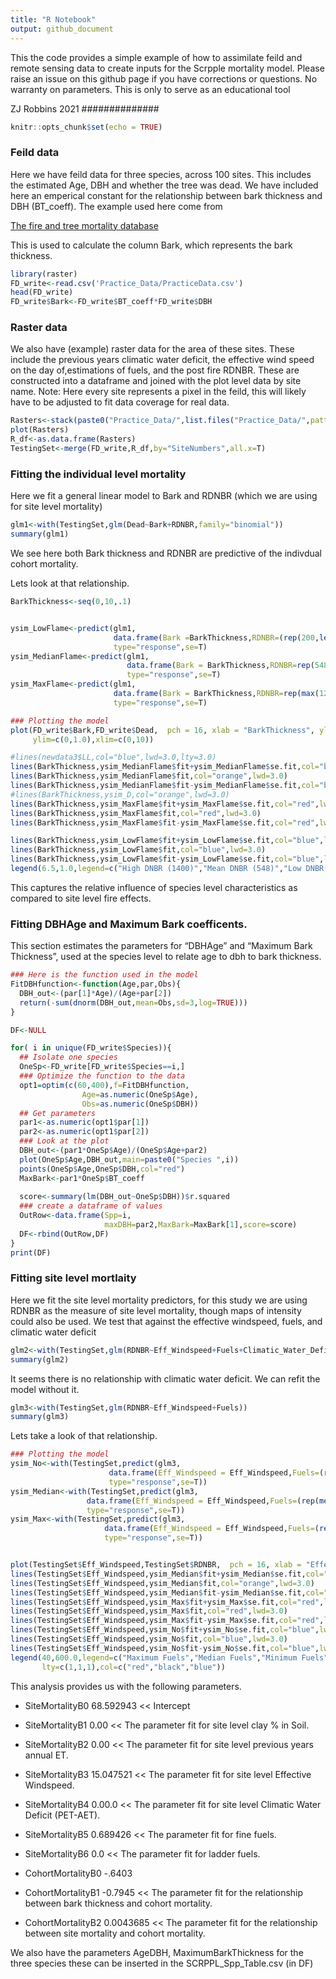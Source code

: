 ```yaml
---
title: "R Notebook"
output: github_document
---
```

##############
This the code provides a simple example of how to assimilate
feild and remote sensing data to create inputs for the 
Scrpple mortality model. 
Please raise an issue on this github page if you have corrections or questions. No warranty on parameters.
This is only to serve as an educational tool  

ZJ Robbins 2021
##############


```r
knitr::opts_chunk$set(echo = TRUE)
```

### Feild data 

Here we have feild data for three species, across 100 sites. This includes the estimated Age, DBH and whether the tree was dead. We have included here an emperical constant for the relationship between bark thickness and DBH (BT_coeff). The example used here come from 

[The fire and tree mortality database](https://www.nrs.fs.fed.us/pubs/60342)

This is used to calculate the column Bark, which represents the bark thickness. 

```r
library(raster)
FD_write<-read.csv('Practice_Data/PracticeData.csv')
head(FD_write)
FD_write$Bark<-FD_write$BT_coeff*FD_write$DBH
```

### Raster data
We also have (example) raster data for the area of these sites. These include the previous years climatic water deficit, the effective wind speed on the day of,estimations of fuels, and the post fire RDNBR. These are constructed into a dataframe and joined with the plot level data by site name. Note: Here every site represents a pixel in the feild, this will likely have to be adjusted to fit data coverage for real data. 

```r
Rasters<-stack(paste0("Practice_Data/",list.files("Practice_Data/",pattern="\\.tif$")))
plot(Rasters)
R_df<-as.data.frame(Rasters)
TestingSet<-merge(FD_write,R_df,by="SiteNumbers",all.x=T)

```

### Fitting the individual level mortality 

Here we fit a general linear model to Bark and RDNBR (which we are using for site level mortality)

```r
glm1<-with(TestingSet,glm(Dead~Bark+RDNBR,family="binomial"))  
summary(glm1)  
```

We see here both Bark thickness and RDNBR are predictive of the indivdual cohort mortality. 

Lets look at that relationship. 

```r

BarkThickness<-seq(0,10,.1)


ysim_LowFlame<-predict(glm1,
                       data.frame(Bark =BarkThickness,RDNBR=(rep(200,length(BarkThickness)))) ,
                       type="response",se=T)
ysim_MedianFlame<-predict(glm1,
                          data.frame(Bark = BarkThickness,RDNBR=rep(548,length(BarkThickness))) ,
                          type="response",se=T)
ysim_MaxFlame<-predict(glm1,
                       data.frame(Bark = BarkThickness,RDNBR=rep(max(1200,na.rm = T),length(BarkThickness))),
                       type="response",se=T)

### Plotting the model 
plot(FD_write$Bark,FD_write$Dead,  pch = 16, xlab = "BarkThickness", ylab = "(p) Mortality",
     ylim=c(0,1.0),xlim=c(0,10))

#lines(newdata3$LL,col="blue",lwd=3.0,lty=3.0)
lines(BarkThickness,ysim_MedianFlame$fit+ysim_MedianFlame$se.fit,col="black",lwd=1.0,lty=3.0)
lines(BarkThickness,ysim_MedianFlame$fit,col="orange",lwd=3.0)
lines(BarkThickness,ysim_MedianFlame$fit-ysim_MedianFlame$se.fit,col="black",lwd=1.0,lty=3.0)
#lines(BarkThickness,ysim_D,col="orange",lwd=3.0)
lines(BarkThickness,ysim_MaxFlame$fit+ysim_MaxFlame$se.fit,col="red",lwd=1.0,lty=3.0)
lines(BarkThickness,ysim_MaxFlame$fit,col="red",lwd=3.0)
lines(BarkThickness,ysim_MaxFlame$fit-ysim_MaxFlame$se.fit,col="red",lwd=1.0,lty=3.0)

lines(BarkThickness,ysim_LowFlame$fit+ysim_LowFlame$se.fit,col="blue",lwd=1.0,lty=3.0)
lines(BarkThickness,ysim_LowFlame$fit,col="blue",lwd=3.0)
lines(BarkThickness,ysim_LowFlame$fit-ysim_LowFlame$se.fit,col="blue",lwd=1.0,lty=3.0)
legend(6.5,1.0,legend=c("High DNBR (1400)","Mean DNBR (548)","Low DNBR(200)"),lty=c(1,1,1),col=c("red","black","blue")) 
```

This captures the relative influence of species level characteristics as compared to site level fire effects.

### Fitting DBHAge and Maximum Bark coefficents. 

This section estimates the parameters for "DBHAge" and "Maximum Bark Thickness", used at the species level 
to relate age to dbh to bark thickness. 

```r

### Here is the function used in the model 
FitDBHfunction<-function(Age,par,Obs){
  DBH_out<-(par[1]*Age)/(Age+par[2])
  return(-sum(dnorm(DBH_out,mean=Obs,sd=3,log=TRUE)))
}

DF<-NULL

for( i in unique(FD_write$Species)){
  ## Isolate one species
  OneSp<-FD_write[FD_write$Species==i,]
  ### Optimize the function to the data 
  opt1=optim(c(60,400),f=FitDBHfunction,
                Age=as.numeric(OneSp$Age),
                Obs=as.numeric(OneSp$DBH))
  ## Get parameters
  par1<-as.numeric(opt1$par[1])
  par2<-as.numeric(opt1$par[2])
  ### Look at the plot
  DBH_out<-(par1*OneSp$Age)/(OneSp$Age+par2)
  plot(OneSp$Age,DBH_out,main=paste0("Species ",i))
  points(OneSp$Age,OneSp$DBH,col="red")
  MaxBark<-par1*OneSp$BT_coeff
  
  score<-summary(lm(DBH_out~OneSp$DBH))$r.squared
  ### create a dataframe of values
  OutRow<-data.frame(Spp=i,
                     maxDBH=par2,MaxBark=MaxBark[1],score=score)
  DF<-rbind(OutRow,DF)
}
print(DF)

```
 
### Fitting site level mortlaity 
Here we fit the site level mortality predictors, for this study we are using RDNBR as the measure of site level mortality, though maps of intensity could also be used. 
We test that against the effective windspeed, fuels, and climatic water deficit
 
```r
glm2<-with(TestingSet,glm(RDNBR~Eff_Windspeed+Fuels+Climatic_Water_Deficit))
summary(glm2)
```

It seems there is no relationship with climatic water deficit. We can refit the model without it. 

```r
glm3<-with(TestingSet,glm(RDNBR~Eff_Windspeed+Fuels))
summary(glm3)
```

Lets take a look of that relationship. 

```r

### Plotting the model 
ysim_No<-with(TestingSet,predict(glm3,
                      data.frame(Eff_Windspeed = Eff_Windspeed,Fuels=(rep(0,length(Eff_Windspeed)))) ,
                      type="response",se=T))
ysim_Median<-with(TestingSet,predict(glm3,
                 data.frame(Eff_Windspeed = Eff_Windspeed,Fuels=(rep(median(Fuels),length(Eff_Windspeed)))) ,
                 type="response",se=T))
ysim_Max<-with(TestingSet,predict(glm3,
                     data.frame(Eff_Windspeed = Eff_Windspeed,Fuels=(rep(max(Fuels),length(Eff_Windspeed)))) ,
                     type="response",se=T))


plot(TestingSet$Eff_Windspeed,TestingSet$RDNBR,  pch = 16, xlab = "Effective Windspeed", ylab = "RDNBR")
lines(TestingSet$Eff_Windspeed,ysim_Median$fit+ysim_Median$se.fit,col="black",lwd=1.0,lty=3.0)
lines(TestingSet$Eff_Windspeed,ysim_Median$fit,col="orange",lwd=3.0)
lines(TestingSet$Eff_Windspeed,ysim_Median$fit-ysim_Median$se.fit,col="black",lwd=1.0,lty=3.0)
lines(TestingSet$Eff_Windspeed,ysim_Max$fit+ysim_Max$se.fit,col="red",lwd=1.0,lty=3.0)
lines(TestingSet$Eff_Windspeed,ysim_Max$fit,col="red",lwd=3.0)
lines(TestingSet$Eff_Windspeed,ysim_Max$fit-ysim_Max$se.fit,col="red",lwd=1.0,lty=3.0)
lines(TestingSet$Eff_Windspeed,ysim_No$fit+ysim_No$se.fit,col="blue",lwd=1.0,lty=3.0)
lines(TestingSet$Eff_Windspeed,ysim_No$fit,col="blue",lwd=3.0)
lines(TestingSet$Eff_Windspeed,ysim_No$fit-ysim_No$se.fit,col="blue",lwd=1.0,lty=3.0)
legend(40,600.0,legend=c("Maximum Fuels","Median Fuels","Minimum Fuels"),
       lty=c(1,1,1),col=c("red","black","blue")) 


```

This analysis provides us with the following parameters.


* SiteMortalityB0   68.592943   << Intercept

* SiteMortalityB1  0.00  << The parameter fit for site level clay % in Soil.

* SiteMortalityB2  0.00  << The parameter fit for site level previous years annual ET. 

* SiteMortalityB3  15.047521  << The parameter fit for site level Effective Windspeed. 

* SiteMortalityB4  0.00.0 << The parameter fit for site level Climatic Water Deficit (PET-AET). 

* SiteMortalityB5  0.689426  << The parameter fit for fine fuels. 

* SiteMortalityB6  0.0 << The parameter fit for ladder fuels. 

* CohortMortalityB0 -.6403

* CohortMortalityB1 -0.7945  << The parameter fit for the relationship between bark thickness and cohort mortality.
* CohortMortalityB2  0.0043685 << The parameter fit for the relationship between site mortality and cohort mortality. 

We also have the parameters AgeDBH, MaximumBarkThickness for the three species
these can be inserted in the SCRPPL_Spp_Table.csv (in DF)

 